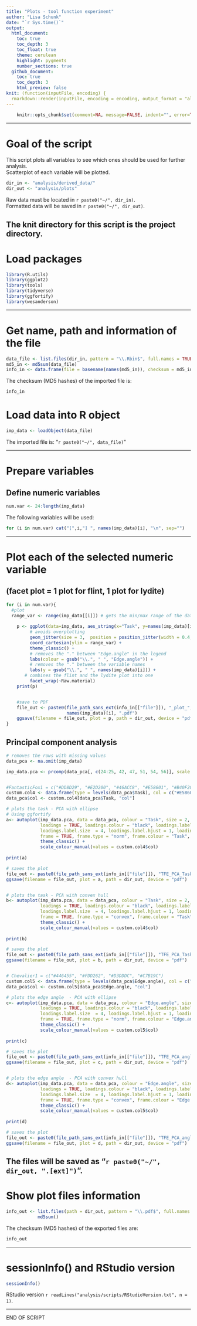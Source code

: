 ```yaml
---
title: "Plots - tool function experiment"
author: "Lisa Schunk"
date: "`r Sys.time()`"
output:
  html_document:
    toc: true
    toc_depth: 3
    toc_float: true
    theme: cerulean
    highlight: pygments
    number_sections: true
  github_document: 
    toc: true
    toc_depth: 3
    html_preview: false
knit: (function(inputFile, encoding) {
  rmarkdown::render(inputFile, encoding = encoding, output_format = "all", knit_root_dir = rprojroot::find_rstudio_root_file()) })
---
```




```r
	knitr::opts_chunk$set(comment=NA, message=FALSE, indent="", error=TRUE)
```

---


# Goal of the script
This script plots all variables to see which ones should be used for further analysis.  
Scatterplot of each variable will be plotted.   



```r
dir_in <- "analysis/derived_data/"
dir_out <- "analysis/plots"
```

Raw data must be located in `r paste0("~/", dir_in)`.  
Formatted data will be saved in `r paste0("~/", dir_out)`.

The knit directory for this script is the project directory.
---


# Load packages
```r
library(R.utils)
library(ggplot2)
library(tools)
library(tidyverse)
library(ggfortify)
library(wesanderson)
```


---

# Get name, path and information of the file 
```r
data_file <- list.files(dir_in, pattern = "\\.Rbin$", full.names = TRUE)
md5_in <- md5sum(data_file)
info_in <- data.frame(file = basename(names(md5_in)), checksum = md5_in, row.names = NULL)
```


The checksum (MD5 hashes) of the imported file is:  
```r
info_in
```


# Load data into R object
```r
imp_data <- loadObject(data_file)
```

The imported file is: "`r paste0("~/", data_file)`"  



---

# Prepare variables
## Define numeric variables
```r
num.var <- 24:length(imp_data)
```

The following variables will be used: 

```r
for (i in num.var) cat("[",i,"] ", names(imp_data)[i], "\n", sep="")
```


---

# Plot each of the selected numeric variable 
## (facet plot = 1 plot for flint, 1 plot for lydite)
```r
for (i in num.var){
  #plot
  range_var <- range(imp_data[[i]]) # gets the min/max range of the data set 
  
	p <- ggplot(data=imp_data, aes_string(x="Task", y=names(imp_data)[i], colour="Edge.angle")) + 
	     # avoids overplotting
	     geom_jitter(size = 3,  position = position_jitter(width = 0.4, seed = 1)) + 
	     coord_cartesian(ylim = range_var) + 
	     theme_classic() + 
	     # removes the "." between "Edge.angle" in the legend 
	     labs(colour = gsub("\\.", " ", "Edge.angle")) + 
	     # removes the "." between the variable names
	     labs(y = gsub("\\.", " ", names(imp_data)[i])) + 
       # combines the flint and the lydite plot into one    
	     facet_wrap(~Raw.material) 
	print(p)


	#save to PDF
	file_out <- paste0(file_path_sans_ext(info_in[["file"]]), "_plot_", 
	                   names(imp_data)[i], ".pdf")
	ggsave(filename = file_out, plot = p, path = dir_out, device = "pdf")
}

```


## Principal component analysis 
```r
# removes the rows with missing values 
data_pca <- na.omit(imp_data) 

imp_data.pca <- prcomp(data_pca[, c(24:25, 42, 47, 51, 54, 56)], scale. = TRUE) 


#FantasticFox1 = c("#DD8D29", "#E2D200", "#46ACC8", "#E58601", "#B40F20")
custom.col4 <- data.frame(type = levels(data_pca$Task), col = c("#E58601", "#B40F20")) 
data_pca$col <- custom.col4[data_pca$Task, "col"]

# plots the task - PCA with ellipse 
# Using ggfortify
a<- autoplot(imp_data.pca, data = data_pca, colour = "Task", size = 2,
             loadings = TRUE, loadings.colour = "black", loadings.label = TRUE, loadings.label.colour = "black", 
             loadings.label.size  = 4, loadings.label.hjust = 1, loadings.label.vjust = 1,  
             frame = TRUE, frame.type = "norm", frame.colour = "Task", frame.alpha = 0) + 
             theme_classic() +
             scale_colour_manual(values = custom.col4$col)
         
print(a)

# saves the plot
file_out <- paste0(file_path_sans_ext(info_in[["file"]]), "TFE_PCA_Task_1", ".pdf")
ggsave(filename = file_out, plot = a, path = dir_out, device = "pdf")


# plots the task - PCA with convex hull
b<- autoplot(imp_data.pca, data = data_pca, colour = "Task", size = 2,
             loadings = TRUE, loadings.colour = "black", loadings.label = TRUE, loadings.label.colour = "black", 
             loadings.label.size  = 4, loadings.label.hjust = 1, loadings.label.vjust = 1,  
             frame = TRUE, frame.type = "convex", frame.colour = "Task", frame.alpha = 0) + 
             theme_classic() +
             scale_colour_manual(values = custom.col4$col)
         
print(b)

# saves the plot
file_out <- paste0(file_path_sans_ext(info_in[["file"]]), "TFE_PCA_Task_2", ".pdf")
ggsave(filename = file_out, plot = b, path = dir_out, device = "pdf")


# Chevalier1 = c("#446455", "#FDD262", "#D3DDDC", "#C7B19C")
custom.col5 <- data.frame(type = levels(data_pca$Edge.angle), col = c("#446455", "#FDD262")) 
data_pca$col <- custom.col5[data_pca$Edge.angle, "col"]

# plots the edge angle  - PCA with ellipse 
c<- autoplot(imp_data.pca, data = data_pca, colour = "Edge.angle", size = 2,
             loadings = TRUE, loadings.colour = "black", loadings.label = TRUE, loadings.label.colour = "black", 
             loadings.label.size  = 4, loadings.label.hjust = 1, loadings.label.vjust = 1,  
             frame = TRUE, frame.type = "norm", frame.colour = "Edge.angle", frame.alpha = 0) + 
             theme_classic() +
             scale_colour_manual(values = custom.col5$col)
         
print(c)

# saves the plot
file_out <- paste0(file_path_sans_ext(info_in[["file"]]), "TFE_PCA_angle_1", ".pdf")
ggsave(filename = file_out, plot = c, path = dir_out, device = "pdf")


# plots the edge angle  - PCA with convex hull 
d<- autoplot(imp_data.pca, data = data_pca, colour = "Edge.angle", size = 2,
             loadings = TRUE, loadings.colour = "black", loadings.label = TRUE, loadings.label.colour = "black", 
             loadings.label.size  = 4, loadings.label.hjust = 1, loadings.label.vjust = 1,  
             frame = TRUE, frame.type = "convex", frame.colour = "Edge.angle", frame.alpha = 0) + 
             theme_classic() +
             scale_colour_manual(values = custom.col5$col)
         
print(d)

# saves the plot
file_out <- paste0(file_path_sans_ext(info_in[["file"]]), "TFE_PCA_angle_2", ".pdf")
ggsave(filename = file_out, plot = d, path = dir_out, device = "pdf")

```
The files will be saved as "`r paste0("~/", dir_out, ".[ext]")`".
---


# Show plot files information
```r
info_out <- list.files(path = dir_out, pattern = "\\.pdf$", full.names = TRUE) %>% 
            md5sum()
```


The checksum (MD5 hashes) of the exported files are:  
```r
info_out
```


---

# sessionInfo() and RStudio version

```r
sessionInfo()
```

RStudio version `r readLines("analysis/scripts/RStudioVersion.txt", n = 1)`.


---

END OF SCRIPT
